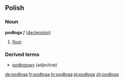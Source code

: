 ==Polish==
===Noun===
'''podłoga''' ''f'' ([[Wiktionary Appendix:Polish hard feminine noun declension|declension]])
# [[floor]]

===Derived terms===
* [[podłogowy]] (adjective)

[[de:podłoga]]
[[fr:podłoga]]
[[hr:podłoga]]
[[pl:podłoga]]
[[zh:podłoga]]